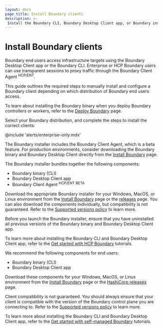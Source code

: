 ```yaml
---
layout: docs
page_title: Install Boundary clients
description: >-
 Install the Boundary CLI, Boundary Desktop Client app, or Boundary installer for Boundary Enterprise or Community Edition on Windows, MacOS, or Linux.
---
```


# Install Boundary clients

Boundary end users access infrastructure targets using the Boundary Desktop Client app or the Boundary CLI. Enterprise or HCP Boundary users can use transparent sessions to proxy traffic through the Boundary Client Agent <sup>HCP/ENT</sup>.

This guide outlines the required steps to manually install and configure a Boundary client depending on which distribution of Boundary end users access.

To learn about installing the Boundary binary when you deploy Boundary controllers or workers, refer to the [Deploy Boundary](/boundary/docs/install-boundary/deploy) page.

Select your Boundary distribution, and complete the steps to install the
correct clients:

<Tabs>
<Tab heading="Enterprise">

@include 'alerts/enterprise-only.mdx'

<Note>

  The Boundary installer includes the Boundary Client Agent, which is a beta feature. For production environments, consider downloading the Boundary binary and Boundary Desktop Client directly from the [Install Boundary](/boundary/install) page.

</Note>

The Boundary installer bundles together the following components:

- Boundary binary (CLI)
- Boundary Desktop Client app
- Boundary Client Agent <sup>HCP/ENT</sup> <sup>BETA</sup>

Download the appropriate Boundary installer for your Windows, MacOS, or Linux environment from the [Install Boundary](/boundary/install#installer) page or the [releases](https://releases.hashicorp.com/boundary-installer) page. You can also download the components individually, but compatibility is not guaranteed. Refer to the [Supported versions policy](/boundary/docs/enterprise/supported-versions#control-plane-and-client-cli-compatibility) to learn more.

<Warning>

  Before you launch the Boundary installer, ensure that you have uninstalled all previous versions of the Boundary binary and Boundary Desktop Client app.

</Warning>

To learn more about installing the Boundary CLI and Boundary Desktop Client app, refer to the [Get started with HCP Boundary](/boundary/tutorials/get-started-hcp) tutorials. 

</Tab>
<Tab heading="Community Edition">

We recommend the following components for end users:

- Boundary binary (CLI)
- Boundary Desktop Client app

Download these components for your Windows, MacOS, or Linux environment from the [Install Boundary](/boundary/install) page or the [HashiCorp releases](https://releases.hashicorp.com/) page. 

<Warning>

Client compatibility is not guaranteed. You should always ensure that your client is compatible with the version of the Boundary control plane you are connecting to. Refer to the [Supported versions policy](/boundary/docs/enterprise/supported-versions#control-plane-and-client-cli-compatibility) to learn more.

</Warning>

To learn more about installing the Boundary CLI and Boundary Desktop Client app, refer to the [Get started with self-managed Boundary](/boundary/tutorials/get-started-community) tutorials. 

</Tab>
</Tabs>